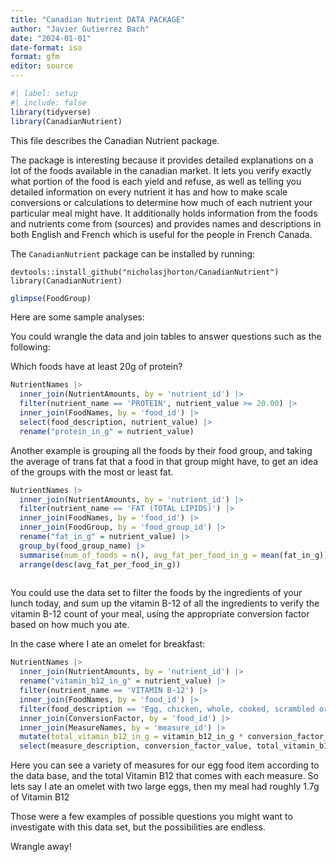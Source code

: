```yaml
---
title: "Canadian Nutrient DATA PACKAGE"
author: "Javier Gutierrez Bach"
date: "2024-01-01"
date-format: iso
format: gfm
editor: source
---
```


```r
#| label: setup
#| include: false
library(tidyverse)
library(CanadianNutrient)
```

This file describes the Canadian Nutrient package.

The package is interesting because it provides detailed explanations on a lot of the foods available in the canadian market. It lets you verify exactly what portion of the food is each yield and refuse, as well as telling you detailed information on every nutrient it has and how to make scale conversions or calculations to determine how much of each nutrient your particular meal might have. It additionally holds information from the foods and nutrients come from (sources) and provides names and descriptions in both English and French which is useful for the people in French Canada. 

The `CanadianNutrient` package can be installed by running:

```
devtools::install_github("nicholasjhorton/CanadianNutrient")
library(CanadianNutrient)
```

```r
glimpse(FoodGroup)
```

Here are some sample analyses:

You could wrangle the data and join tables to answer questions such as the following:

Which foods have at least 20g of protein?

```r
NutrientNames |> 
  inner_join(NutrientAmounts, by = 'nutrient_id') |> 
  filter(nutrient_name == 'PROTEIN', nutrient_value >= 20.00) |> 
  inner_join(FoodNames, by = 'food_id') |> 
  select(food_description, nutrient_value) |> 
  rename("protein_in_g" = nutrient_value)
```
Another example is grouping all the foods by their food group, and taking the average of trans fat that a food in that group might have, to get an idea of the groups with the most or least fat.

```r

NutrientNames |> 
  inner_join(NutrientAmounts, by = 'nutrient_id') |> 
  filter(nutrient_name == 'FAT (TOTAL LIPIDS)') |> 
  inner_join(FoodNames, by = 'food_id') |> 
  inner_join(FoodGroup, by = 'food_group_id') |> 
  rename("fat_in_g" = nutrient_value) |> 
  group_by(food_group_name) |> 
  summarise(num_of_foods = n(), avg_fat_per_food_in_g = mean(fat_in_g)) |> 
  arrange(desc(avg_fat_per_food_in_g))
  
```

You could use the data set to filter the foods by the ingredients of your lunch today, and sum up the vitamin B-12 of all the ingredients to verify the vitamin B-12 count of your meal, using the appropriate conversion factor based on how much you ate.

In the case where I ate an omelet for breakfast:

```r
NutrientNames |> 
  inner_join(NutrientAmounts, by = 'nutrient_id') |> 
  rename("vitamin_b12_in_g" = nutrient_value) |> 
  filter(nutrient_name == 'VITAMIN B-12') |> 
  inner_join(FoodNames, by = 'food_id') |> 
  filter(food_description == 'Egg, chicken, whole, cooked, scrambled or omelet') |> 
  inner_join(ConversionFactor, by = 'food_id') |> 
  inner_join(MeasureNames, by = 'measure_id') |> 
  mutate(total_vitamin_b12_in_g = vitamin_b12_in_g * conversion_factor_value) |> 
  select(measure_description, conversion_factor_value, total_vitamin_b12_in_g)
```
Here you can see a variety of measures for our egg food item according to the data base, and the total Vitamin B12 that comes with each measure. So lets say I ate an omelet with two large eggs, then my meal had roughly 1.7g of Vitamin B12

Those were a few examples of possible questions you might want to investigate with this data set, but the possibilities are endless.

Wrangle away!
